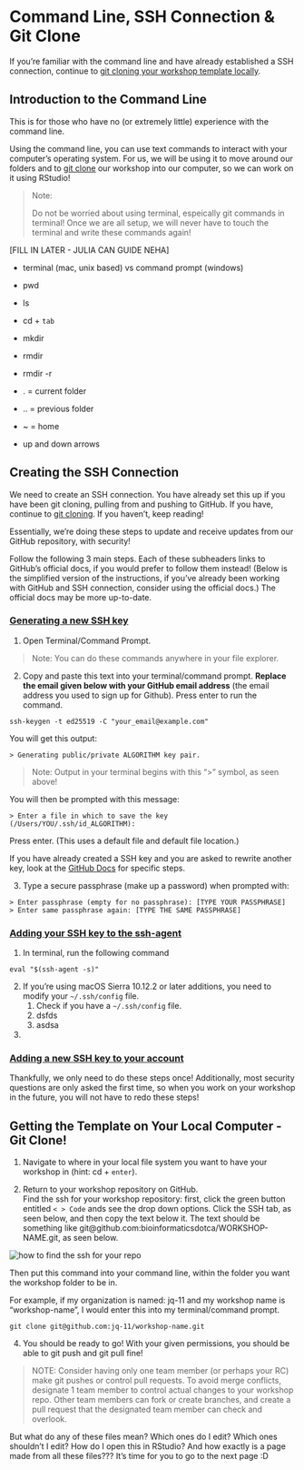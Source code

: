 # Command Line, SSH Connection & Git Clone

If you're familiar with the command line and have already established a SSH connection, continue to [git cloning your workshop template locally](#git-clone).

## Introduction to the Command Line
This is for those who have no (or extremely little) experience with the command line.

Using the command line, you can use text commands to interact with your computer's operating system. For us, we will be using it to move around our folders and to [git clone](#git-clone) our workshop into our computer, so we can work on it using RStudio!

> Note:
>
> Do not be worried about using terminal, espeically git commands in terminal! Once we are all setup, we will never have to touch the terminal and write these commands again!

[FILL IN LATER - JULIA CAN GUIDE NEHA]

- terminal (mac, unix based) vs command prompt (windows)

- pwd
- ls
- cd + `tab`
- mkdir
- rmdir
- rmdir -r
- . = current folder
- .. = previous folder
- ~ = home
- up and down arrows

## Creating the SSH Connection

We need to create an SSH connection. You have already set this up if you have been git cloning, pulling from and pushing to GitHub. If you have, continue to [git cloning](#git-clone). If you haven't, keep reading!

Essentially, we're doing these steps to update and receive updates from our GitHub repository, with security!

Follow the following 3 main steps. Each of these subheaders links to GitHub's official docs, if you would prefer to follow them instead! (Below is the simplified version of the instructions, if you've already been working with GitHub and SSH connection, consider using the official docs.) The official docs may be more up-to-date.

### [Generating a new SSH key](https://docs.github.com/en/authentication/connecting-to-github-with-ssh/generating-a-new-ssh-key-and-adding-it-to-the-ssh-agent#generating-a-new-ssh-key)

1. Open Terminal/Command Prompt.

> Note: You can do these commands anywhere in your file explorer.

2. Copy and paste this text into your terminal/command prompt. **Replace the email given below with your GitHub email address** (the email address you used to sign up for Github). Press enter to run the command.

```
ssh-keygen -t ed25519 -C "your_email@example.com"
```

You will get this output:
```
> Generating public/private ALGORITHM key pair.
```

> Note: Output in your terminal begins with this ">" symbol, as seen above!

You will then be prompted with this message: 
```
> Enter a file in which to save the key (/Users/YOU/.ssh/id_ALGORITHM):
```
Press enter. (This uses a default file and default file location.)

If you have already created a SSH key and you are asked to rewrite another key, look at the [GitHub Docs](https://docs.github.com/en/authentication/connecting-to-github-with-ssh/generating-a-new-ssh-key-and-adding-it-to-the-ssh-agent#generating-a-new-ssh-key:~:text=Please%20note%20that%20if%20you%20created%20SSH%20keys%20previously%2C%20ssh%2Dkeygen%20may%20ask%20you%20to%20rewrite%20another%20key%2C%20in%20which%20case%20we%20recommend%20creating%20a%20custom%2Dnamed%20SSH%20key.%20To%20do%20so%2C%20type%20the%20default%20file%20location%20and%20replace%20id_ALGORITHM%20with%20your%20custom%20key%20name.) for specific steps.

3. Type a secure passphrase (make up a password) when prompted with:

```
> Enter passphrase (empty for no passphrase): [TYPE YOUR PASSPHRASE]
> Enter same passphrase again: [TYPE THE SAME PASSPHRASE]
```

### [Adding your SSH key to the ssh-agent](https://docs.github.com/en/authentication/connecting-to-github-with-ssh/generating-a-new-ssh-key-and-adding-it-to-the-ssh-agent#adding-your-ssh-key-to-the-ssh-agent)

1. In terminal, run the following command
```
eval "$(ssh-agent -s)"
```

2. If you're using macOS Sierra 10.12.2 or later additions, you need to modify your `~/.ssh/config` file.
    1. Check if you have a `~/.ssh/config` file.
    2. dsfds
    3. asdsa



3. 

### [Adding a new SSH key to your account](https://docs.github.com/en/authentication/connecting-to-github-with-ssh/adding-a-new-ssh-key-to-your-github-account#adding-a-new-ssh-key-to-your-account)

Thankfully, we only need to do these steps once! Additionally, most security questions are only asked the first time, so when you work on your workshop in the future, you will not have to redo these steps!

## Getting the Template on Your Local Computer - Git Clone! {#git-clone}

1. Navigate to where in your local file system you want to have your workshop in (hint: cd + `enter`).

2. Return to your workshop repository on GitHub. <br>Find the ssh for your workshop repository: first, click the green button entitled `< > Code` ands see the drop down options. Click the SSH tab, as seen below, and then copy the text below it. The text should be something like git@github.com:bioinformaticsdotca/WORKSHOP-NAME.git, as seen below.

![how to find the ssh for your repo](img/git-instruct/copy-ssh.png)\

Then put this command into your command line, within the folder you want the workshop folder to be in.

For example, if my organization is named: jq-11 and my workshop name is "workshop-name", I would enter this into my terminal/command prompt.
```
git clone git@github.com:jq-11/workshop-name.git
``` 

4. You should be ready to go! With your given permissions, you should be able to git push and git pull fine!

>NOTE: Consider having only one team member (or perhaps your RC) make git pushes or control pull requests. To avoid merge conflicts, designate 1 team member to control actual changes to your workshop repo. Other team members can fork or create branches, and create a pull request that the designated team member can check and overlook.

But what do any of these files mean? Which ones do I edit? Which ones shouldn't I edit? How do I open this in RStudio? And how exactly is a page made from all these files??? It's time for you to go to the next page :D
